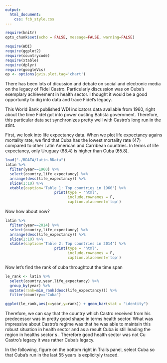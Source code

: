 ```yaml
---
output: 
  html_document:
    css: fcb_style.css
---
```


```r
require(knitr)
opts_chunk$set(echo = FALSE, message=FALSE, warning=FALSE)
```


```r
require(WDI)
require(ggplot2)
require(countrycode)
require(xtable)
require(dplyr)
require(googleVis)
op <- options(gvis.plot.tag='chart')
```

There has been lots of dicussion and debate on social and electronic media on the legacy of Fidel Castro. Particularly discussion was on Cuba's exemplary achievement in health sector. I thought it would be a good opportunity to dig into data and trace Fidel's legacy. 

This World Bank published WDI indicators data available from 1960, right about the time Fidel got into power ousting Batista government. Therefore, this particular data set synchronizes pretty well with Castro's long run in the stint. 

First, we look into life expectancy data. When we plot life expectancy agains mortality rate, we find that Cuba has the lowest mortality rate (47) compared to other Latin American and Carribean countries. In terms of life expectancy, only Uruguay (68.4)  is higher than Cuba (65.8). 

```r
load("./RDATA/latin.RData")
latin %>%
  filter(year==1960) %>%
  select(country,life_expectancy) %>%
  arrange(desc(life_expectancy)) %>%
  slice(1:10) %>%
  xtable(caption='Table 1: Top countries in 1960') %>% 
                      print(type = 'html',
                            include.rownames = F,
                            caption.placement='top')
```

Now how about now?

```r
latin %>%
  filter(year==2014) %>%
  select(country,life_expectancy) %>%
  arrange(desc(life_expectancy)) %>%
  slice(1:10) %>%
  xtable(caption='Table 2: Top countries in 2014') %>% 
                      print(type = 'html',
                            include.rownames = F,
                            caption.placement='top')
```

Now let's find the rank of cuba throughtout the time span

```r
le_rank <- latin %>%
  select(country,year,life_expectancy) %>%
  group_by(year) %>%
  mutate(rank=min_rank(desc(life_expectancy))) %>%
  filter(country=="Cuba")

ggplot(le_rank,aes(x=year,y=rank)) + geom_bar(stat = "identity")
```


Therefore, we can say that the country which Castro received from his predecessor was in pretty good shape in terms health sector. What was impressive about Castro's regime was that he was able to maintain this robust situation in health sector and as a result Cuba is still leading the region in healths sector s  . Therefore good health sector was not Cu  Castro's legacy it was rather Cuba's legacy. 

In the following, figure on the bottom right in Trails panel, select Cuba so that Cuba's run in the last 55 years is explicityly traced.




